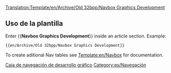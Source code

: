 <noinclude>[[Translation:Template/en/Archive/Old 32bpp/Navbox Graphics Development]]</noinclude><noinclude></noinclude>{{en/Navbox|navbar = off
|state = off

|name  = Desarrollo gráfico
|title = [[es/Development/NewGRF/Main Page|Desarrollo gráfico]]  ([http://www.tt-forums.net/viewforum.php?f=66 Foro])

|group1 = OpenGFX 8 bits
|list1  = {{en/Nowrap begin}} [[es/Preguntas frecuentes sobre reemplazo de gráficos|Preguntas frecuentes]]  <!--
                 -->{{en/·w}} [[es/Características avanzadas sobre reemplazo de Gráficos|Características]]  <!--
                 -->{{en/·w}} [https://dev.openttdcoop.org/projects/opengfx Desarrollo y descarga] {{en/Nowrap end}}

|group2 = NewGRF 8 bits
|list2  = {{en/Nowrap begin}} [[es/Archive/Community/Preguntas frecuentes sobre NewGRF|Preguntas frecuentes]]  <!--
                 -->{{en/·w}} [[es/Manual/NewGRF|Documentación NewGRF]]  <!-- 
                 -->{{en/·w}} [[es/Community/NewGRF/Main Page|Lista NewGRF]]  <!--
                 -->{{en/·w}} [http://grfcrawler.tt-forums.net/ NewGRF Crawler] {{en/Nowrap end}}

|group3 = 32 bits
|list3  =
  {{en/Navbox subgroup|group1 = [[es/Archive/Old 32bpp/Desarrollo de gráficos de 32 bits|Desarrollo de gráficos de 32 bits]]
    |list1  = {{en/Nowrap begin}} [[es/Documentación sobre desarrollo de gráficos de 32 bits|Documentación]] <!-- 
                     -->{{en/·w}} [[es/Repositorio de archivos de desarrollo gráfico en 32 bits|Repositorio de archivos]] <!-- 
                     -->{{en/·w}} [[es/Rastreador de desarrollo de gráficos de 32 bits (Zum extra)|Rastredor]] <!-- 
                     -->{{en/·w}} [[es/Apoyos (Nuevos gráficos)|Pagina de apoyos]] <!-- 
                     -->{{en/·w}} [http://www.tt-forums.net/viewforum.php?f=36 Foro] <!-- 
                     -->{{en/·w}} [[:Category:es/Archive/Old 32bpp/Recursos de desarrollo gráfico de 32 bits|Recursos de desarrollo]] {{en/Nowrap end}}

    |group2 = Recursos para el usuario
    |list2  = {{en/Nowrap begin}} [[es/Niveles de Zum Extra de 32 bits|Proyecto zum extra]] <!--
                     -->{{en/·w}} [[es/Archivos de niveles de Zum Extra de 32 bits|Archivos zum extra]] <!-- 
                     -->{{en/·w}} [http://www.tt-forums.net/viewtopic.php?f=36&t=46682 Pack de gráficos] {{en/Nowrap end}}
  }}
}}
<noinclude>
==Uso de la plantilla==
Enter <nowiki>{{</nowiki>'''Navbox Graphics Development'''<nowiki>}}</nowiki> inside an article section. Example:
<pre>{{en/Archive/Old 32bpp/Navbox Graphics Development}}</pre>

To create aditional Nav tables see [[Template:en/Navbox]] for documentation.
[[Category:es/Plantillas|Caja de navegación de desarrollo gráfico]][[Category:es/Navegación]]
</noinclude>